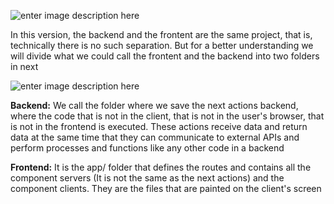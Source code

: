  
 
![enter image description here](https://ik.imagekit.io/cluzstudio/saasfactory/Next%2014%20boilerpalte%20fullstack%20structure_4oB_e7fds.png?updatedAt=1713036422299)
  
  In this version, the backend and the frontent are the same project, that is, technically there is no such separation. But for a better understanding we will divide what we could call the frontent and the backend into two folders in next
 
  ![enter image description here](https://ik.imagekit.io/cluzstudio/saasfactory/structure_hyvoqVI6B.png?updatedAt=1713311519444)
 
 **Backend:**
  We call the folder where we save the next actions backend, where the code that is not in the client, that is not in the user's browser, that is not in the frontend is executed. These actions receive data and return data at the same time that they can communicate to external APIs and perform processes and functions like any other code in a backend

 **Frontend:**
 It is the app/ folder that defines the routes and contains all the component servers (It is not the same as the next actions) and the component clients. They are the files that are painted on the client's screen
 
 